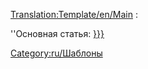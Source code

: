 [[Translation:Template/en/Main]]
<noinclude>[[Category:ru/Шаблоны]]</noinclude>:<div class="noprint relarticle mainarticle">''Основная статья: [[en/{{{1}}}|{{{l1|{{{1}}}}}}]]</div>